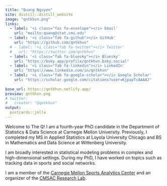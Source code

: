 ```yaml
---
title: "Quang Nguyen"
site: distill::distill_website
image: "qntkhvn.png"
links:
  - label: '<i class="fas fa-envelope"></i> Email'
    url: "mailto:quang@stat.cmu.edu"
  - label: '<i class="fab fa-github"></i> GitHub'
    url: "https://github.com/qntkhvn"
  # - label: '<i class="fab fa-twitter"></i> Twitter'
  #   url: "https://twitter.com/qntkhvn"
  - label: '<i class="fab fa-bluesky"></i> Bluesky'
    url: "https://bsky.app/profile/qntkhvn.bsky.social"
  - label: '<i class="fab fa-linkedin"></i> LinkedIn'
    url: "https://www.linkedin.com/in/qntkhvn"
  - label: '<i class="fab fa-google-scholar"></i> Google Scholar'
    url: "https://scholar.google.com/citations?user=KjpapTcAAAAJ"
    
base_url: https://qntkhvn.netlify.app/
preview: qntkhvn.png
# twitter:
#   creator: "@qntkhvn"
output:
  postcards::jolla
---
```


<div style="text-align: left"> 
Welcome to The Q! 
I am a fourth-year PhD candidate in the Department of Statistics & Data Science at Carnegie Mellon University. 
Previously, I completed my MS in Applied Statistics at Loyola University Chicago and BS in Mathematics and Data Science at Wittenberg University.

I am broadly interested in statistical modeling problems in complex and high-dimensional settings.
During my PhD, I have worked on topics such as tracking data in sports and social networks.

I am a member of the [Carnegie Mellon Sports Analytics Center](https://www.stat.cmu.edu/cmsac) and an organizer of the [CMSAC Research Lab](https://cmsac-research-lab.github.io).
</div>


